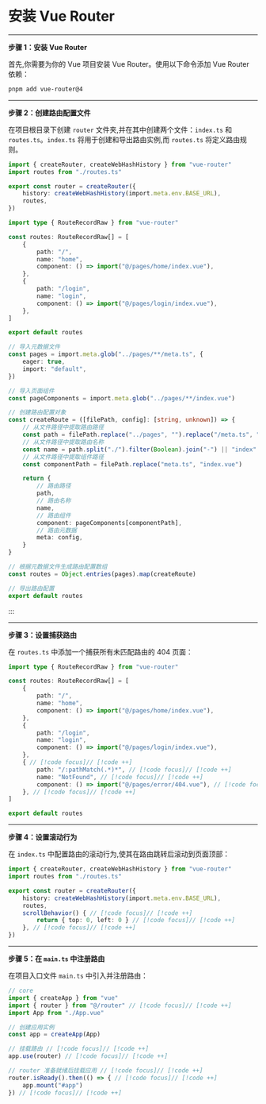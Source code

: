 # 安装 Vue Router

-----

**步骤 1：安装 Vue Router**

首先,你需要为你的 Vue 项目安装 Vue Router。使用以下命令添加 Vue Router 依赖：

```bash
pnpm add vue-router@4
```

-----

**步骤 2：创建路由配置文件**

在项目根目录下创建 `router` 文件夹,并在其中创建两个文件：`index.ts` 和 `routes.ts`。`index.ts` 将用于创建和导出路由实例,而 `routes.ts` 将定义路由规则。



```ts [index.ts]
import { createRouter, createWebHashHistory } from "vue-router"
import routes from "./routes.ts"

export const router = createRouter({
	history: createWebHashHistory(import.meta.env.BASE_URL),
	routes,
})
```
```ts [routes.ts]
import type { RouteRecordRaw } from "vue-router"

const routes: RouteRecordRaw[] = [
	{
		path: "/",
		name: "home",
		component: () => import("@/pages/home/index.vue"),
	},
	{
		path: "/login",
		name: "login",
		component: () => import("@/pages/login/index.vue"),
	},
]

export default routes
```
```ts [自动生成一级路由（可选）]
// 导入元数据文件
const pages = import.meta.glob("../pages/**/meta.ts", {
	eager: true,
	import: "default",
})

// 导入页面组件
const pageComponents = import.meta.glob("../pages/**/index.vue")

// 创建路由配置对象
const createRoute = ([filePath, config]: [string, unknown]) => {
	// 从文件路径中提取路由路径
	const path = filePath.replace("../pages", "").replace("/meta.ts", "")
	// 从文件路径中提取路由名称
	const name = path.split("./").filter(Boolean).join("-") || "index"
	// 从文件路径中提取组件路径
	const componentPath = filePath.replace("meta.ts", "index.vue")

	return {
		// 路由路径
		path,
		// 路由名称
		name,
		// 路由组件
		component: pageComponents[componentPath],
		// 路由元数据
		meta: config,
	}
}

// 根据元数据文件生成路由配置数组
const routes = Object.entries(pages).map(createRoute)

// 导出路由配置
export default routes
```

:::

-----

**步骤 3：设置捕获路由**

在 `routes.ts` 中添加一个捕获所有未匹配路由的 404 页面：

```ts
import type { RouteRecordRaw } from "vue-router"

const routes: RouteRecordRaw[] = [
	{
		path: "/",
		name: "home",
		component: () => import("@/pages/home/index.vue"),
	},
	{
		path: "/login",
		name: "login",
		component: () => import("@/pages/login/index.vue"),
	},
	{ // [!code focus]// [!code ++]
		path: "/:pathMatch(.*)*", // [!code focus]// [!code ++]
		name: "NotFound", // [!code focus]// [!code ++]
		component: () => import("@/pages/error/404.vue"), // [!code focus]// [!code ++]
	}, // [!code focus]// [!code ++]
]

export default routes
```

-----

**步骤 4：设置滚动行为**

在 `index.ts` 中配置路由的滚动行为,使其在路由跳转后滚动到页面顶部：

```ts
import { createRouter, createWebHashHistory } from "vue-router"
import routes from "./routes.ts"

export const router = createRouter({
	history: createWebHashHistory(import.meta.env.BASE_URL),
	routes,
	scrollBehavior() { // [!code focus]// [!code ++]
		return { top: 0, left: 0 } // [!code focus]// [!code ++]
	}, // [!code focus]// [!code ++]
})
```
-----
**步骤 5：在 `main.ts` 中注册路由**

在项目入口文件 `main.ts` 中引入并注册路由：

```ts
// core
import { createApp } from "vue"
import { router } from "@/router" // [!code focus]// [!code ++]
import App from "./App.vue"

// 创建应用实例
const app = createApp(App)

// 挂载路由 // [!code focus]// [!code ++]
app.use(router) // [!code focus]// [!code ++]

// router 准备就绪后挂载应用 // [!code focus]// [!code ++]
router.isReady().then(() => { // [!code focus]// [!code ++]
	app.mount("#app")
}) // [!code focus]// [!code ++]
```
